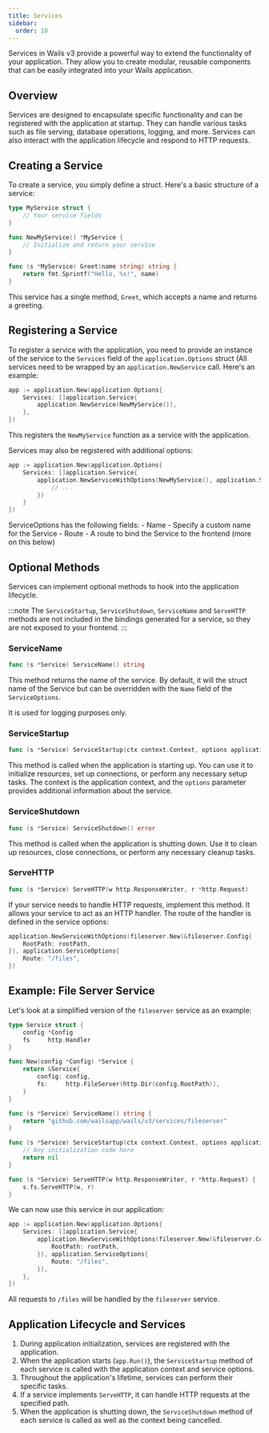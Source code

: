 ```yaml
---
title: Services
sidebar:
  order: 10
---
```


Services in Wails v3 provide a powerful way to extend the functionality of your
application. They allow you to create modular, reusable components that can be
easily integrated into your Wails application.

## Overview

Services are designed to encapsulate specific functionality and can be
registered with the application at startup. They can handle various tasks such
as file serving, database operations, logging, and more. Services can also
interact with the application lifecycle and respond to HTTP requests.

## Creating a Service

To create a service, you simply define a struct. Here's a basic structure of a
service:

```go
type MyService struct {
    // Your service fields
}

func NewMyService() *MyService {
    // Initialize and return your service
}

func (s *MyService) Greet(name string) string {
    return fmt.Sprintf("Hello, %s!", name)
}
```

This service has a single method, `Greet`, which accepts a name and returns a
greeting.

## Registering a Service

To register a service with the application, you need to provide an instance of
the service to the `Services` field of the `application.Options` struct (All
services need to be wrapped by an `application.NewService` call. Here's an
example:

```go
app := application.New(application.Options{
    Services: []application.Service{
        application.NewService(NewMyService()),
    },
})
```

This registers the `NewMyService` function as a service with the application.

Services may also be registered with additional options:

```go
app := application.New(application.Options{
    Services: []application.Service{
        application.NewServiceWithOptions(NewMyService(), application.ServiceOptions{
            // ...
        })
    }
})
```

ServiceOptions has the following fields:
	- Name - Specify a custom name for the Service
    - Route - A route to bind the Service to the frontend (more on this below)

## Optional Methods

Services can implement optional methods to hook into the application lifecycle.

:::note
The `ServiceStartup`, `ServiceShutdown`, `ServiceName` and `ServeHTTP` methods are not included in the
bindings generated for a service, so they are not exposed to your frontend.
:::

### ServiceName

```go
func (s *Service) ServiceName() string
```

This method returns the name of the service. By default, it will the struct name of the Service but can be
overridden with the `Name` field of the `ServiceOptions`.

It is used for logging purposes only.

### ServiceStartup

```go
func (s *Service) ServiceStartup(ctx context.Context, options application.ServiceOptions) error
```

This method is called when the application is starting up. You can use it to
initialize resources, set up connections, or perform any necessary setup tasks.
The context is the application context, and the `options` parameter provides
additional information about the service.

### ServiceShutdown

```go
func (s *Service) ServiceShutdown() error
```

This method is called when the application is shutting down. Use it to clean up
resources, close connections, or perform any necessary cleanup tasks.

### ServeHTTP

```go
func (s *Service) ServeHTTP(w http.ResponseWriter, r *http.Request)
```

If your service needs to handle HTTP requests, implement this method. It allows
your service to act as an HTTP handler. The route of the handler is defined in
the service options:

```go
application.NewServiceWithOptions(fileserver.New(&fileserver.Config{
    RootPath: rootPath,
}), application.ServiceOptions{
    Route: "/files",
})
```

## Example: File Server Service

Let's look at a simplified version of the `fileserver` service as an example:

```go
type Service struct {
    config *Config
    fs     http.Handler
}

func New(config *Config) *Service {
    return &Service{
        config: config,
        fs:     http.FileServer(http.Dir(config.RootPath)),
    }
}

func (s *Service) ServiceName() string {
    return "github.com/wailsapp/wails/v3/services/fileserver"
}

func (s *Service) ServiceStartup(ctx context.Context, options application.ServiceOptions) error {
    // Any initialization code here
    return nil
}

func (s *Service) ServeHTTP(w http.ResponseWriter, r *http.Request) {
    s.fs.ServeHTTP(w, r)
}
```

We can now use this service in our application:

```go
app := application.New(application.Options{
    Services: []application.Service{
        application.NewServiceWithOptions(fileserver.New(&fileserver.Config{
            RootPath: rootPath,
        }), application.ServiceOptions{
            Route: "/files",
        }),
    },
})
```

All requests to `/files` will be handled by the `fileserver` service.

## Application Lifecycle and Services

1. During application initialization, services are registered with the
   application.
2. When the application starts (`app.Run()`), the `ServiceStartup` method of each
   service is called with the application context and service options.
3. Throughout the application's lifetime, services can perform their specific
   tasks.
4. If a service implements `ServeHTTP`, it can handle HTTP requests at the
   specified path.
5. When the application is shutting down, the `ServiceShutdown` method of each
   service is called as well as the context being cancelled.
